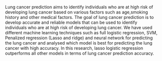 Lung cancer prediction aims to identify individuals who are at high risk of developing lung cancer based on various factors
such as age,smoking history and other medical factors. The goal of lung cancer prediction is to develop accurate and
reliable models that can be used to identify individuals who are at high risk of developing lung cancer.
We have used different machine learning techniques such as full logistic regression, SVM, Penalized regression 
(Lasso and ridge) and neural network for predicting the lung cancer and 
analysed which model is best for predicting the lung cancer with high accuracy. 
In this research, lasso logistic regression outperforms all other models in terms of lung cancer prediction accuracy.
